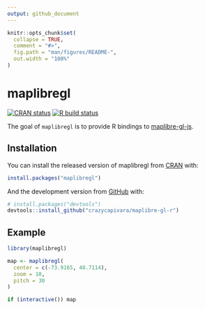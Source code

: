 ```yaml
---
output: github_document
---
```


<!-- README.md is generated from README.Rmd. Please edit that file -->

```r
knitr::opts_chunk$set(
  collapse = TRUE,
  comment = "#>",
  fig.path = "man/figures/README-",
  out.width = "100%"
)
```
# maplibregl

<!-- badges: start -->
[![CRAN status](https://www.r-pkg.org/badges/version/maplibregl)](https://CRAN.R-project.org/package=maplibregl)
[![R build status](https://github.com/crazycapivara/maplibre-gl-r/workflows/R-CMD-check/badge.svg)](https://github.com/crazycapivara/maplibre-gl-r/actions)
<!-- badges: end -->

The goal of `maplibregl` is to provide R bindings to [maplibre-gl-js](https://github.com/maplibre/maplibre-gl-js). 

## Installation

You can install the released version of maplibregl from [CRAN](https://CRAN.R-project.org) with:

``` r
install.packages("maplibregl")
```

And the development version from [GitHub](https://github.com/) with:

``` r
# install.packages("devtools")
devtools::install_github("crazycapivara/maplibre-gl-r")
```
## Example

``` r
library(maplibregl)

map <- maplibregl(
  center = c(-73.9165, 40.7114),
  zoom = 10,
  pitch = 30
)

if (interactive()) map
```
